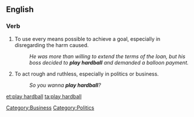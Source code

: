 ==English==

===Verb===
{{infl|en|verb|head=to [[play]] [[hardball]]}}

# {{idiom}} To use every means possible to achieve a goal, especially in disregarding the harm caused.
#: ''He was more than willing to extend the terms of the loan, but his boss decided to '''play hardball''' and demanded a balloon payment.''
# {{idiom}} To act rough and ruthless, especially in politics or business.
#: ''So you wanna '''play hardball'''?''

[[Category:Business]]
[[Category:Politics]]

[[et:play hardball]]
[[ta:play hardball]]